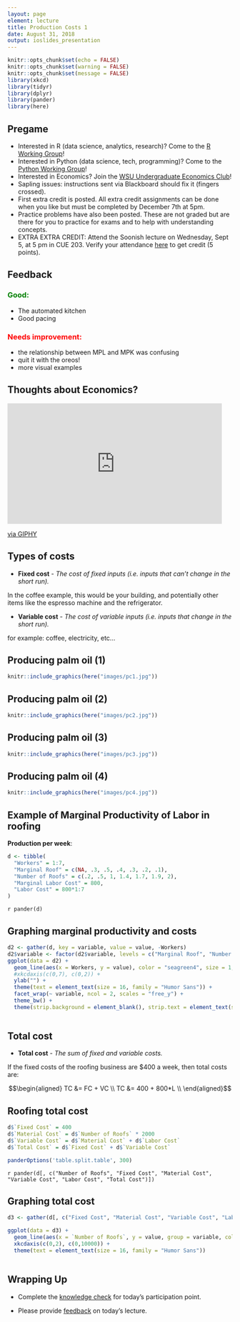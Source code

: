 ```yaml
---
layout: page
element: lecture
title: Production Costs 1
date: August 31, 2018
output: ioslides_presentation
---
```


```r
knitr::opts_chunk$set(echo = FALSE)
knitr::opts_chunk$set(warning = FALSE)
knitr::opts_chunk$set(message = FALSE)
library(xkcd)
library(tidyr)
library(dplyr)
library(pander)
library(here)
```

## Pregame

* Interested in R (data science, analytics, research)? Come to the [R Working Group](https://cereo.wsu.edu/r-working-group/)!
* Interested in Python (data science, tech, programming)? Come to the [Python Working Group](https://cereo.wsu.edu/python-working-group/)!
* Interested in Economics? Join the [WSU Undergraduate Economics Club](http://ses.wsu.edu/undergraduate-programs/econclub/)!
* Sapling issues: instructions sent via Blackboard should fix it (fingers crossed).
* First extra credit is posted. All extra credit assignments can be done when you like but must be completed by December 7th at 5pm.
* Practice problems have also been posted. These are not graded but are there for you to practice for exams and to help with understanding concepts.
* EXTRA EXTRA CREDIT: Attend the Soonish lecture on Wednesday, Sept 5, at 5 pm in CUE 203. Verify your attendance [here](https://commonreading.wsu.edu/event-attendance/) to get credit (5 points).

## Feedback

<h3 style="color: green;">Good: </h3>

* The automated kitchen
* Good pacing 

<h3 style="color: red;">Needs improvement: </h3>

* the relationship between MPL and MPK was confusing
* quit it with the oreos!
* more visual examples

## Thoughts about Economics?

<iframe src="https://giphy.com/embed/d31vAEYA7RsuBtHG" width="480" height="270" frameBorder="0" class="giphy-embed" allowFullScreen></iframe><p><a href="https://giphy.com/gifs/southparkgifs-d31vAEYA7RsuBtHG">via GIPHY</a></p>


## Types of costs

* __Fixed cost__ - *The cost of fixed inputs (i.e. inputs that can't change in the short run).*

In the coffee example, this would be your building, and potentially other items like the espresso machine and the refrigerator.

* __Variable cost__ - *The cost of variable inputs (i.e. inputs that change in the short run).*

for example: coffee, electricity, etc...


## Producing palm oil (1) { .flexbox .center }

```r
knitr::include_graphics(here("images/pc1.jpg"))
```


## Producing palm oil (2) { .flexbox .center }

```r
knitr::include_graphics(here("images/pc2.jpg"))
```


## Producing palm oil (3) { .flexbox .center }

```r
knitr::include_graphics(here("images/pc3.jpg"))
```


## Producing palm oil (4) { .flexbox .center }

```r
knitr::include_graphics(here("images/pc4.jpg"))
```


## Example of Marginal Productivity of Labor in roofing { .smaller }

**Production per week**:

```r
d <- tibble(
  "Workers" = 1:7,
  "Marginal Roof" = c(NA, .3, .5, .4, .3, .2, .1),
  "Number of Roofs" = c(.2, .5, 1, 1.4, 1.7, 1.9, 2),
  "Marginal Labor Cost" = 800,
  "Labor Cost" = 800*1:7
)
```

`r pander(d)`

## Graphing marginal productivity and costs { .flexbox .center }

```r
d2 <- gather(d, key = variable, value = value, -Workers)
d2$variable <- factor(d2$variable, levels = c("Marginal Roof", "Number of Roofs", "Marginal Labor Cost", "Labor Cost"), labels =  c("Marginal Roof", "Number of Roofs", "Marginal Labor Cost", "Labor Cost"))
ggplot(data = d2) +
  geom_line(aes(x = Workers, y = value), color = "seagreen4", size = 1, alpha = 0.8) +
  #xkcdaxis(c(0,7), c(0,2)) + 
  ylab("") +
  theme(text = element_text(size = 16, family = "Humor Sans")) +
  facet_wrap(~ variable, ncol = 2, scales = "free_y") + 
  theme_bw() +
  theme(strip.background = element_blank(), strip.text = element_text(size = 12))
  
```


## Total cost

* __Total cost__ - *The sum of fixed and variable costs.*

If the fixed costs of the roofing business are \$400 a week, then total costs are:

$$\begin{aligned} 
TC &= FC + VC \\
TC &= 400 + 800*L \\
\end{aligned}$$

## Roofing total cost  { .smaller }

```r
d$`Fixed Cost` = 400
d$`Material Cost` = d$`Number of Roofs` * 2000
d$`Variable Cost` = d$`Material Cost` + d$`Labor Cost`
d$`Total Cost` = d$`Fixed Cost` + d$`Variable Cost`

panderOptions('table.split.table', 300)
```

`r pander(d[, c("Number of Roofs", "Fixed Cost", "Material Cost", "Variable Cost", "Labor Cost", "Total Cost")])`

## Graphing total cost

```r
d3 <- gather(d[, c("Fixed Cost", "Material Cost", "Variable Cost", "Labor Cost", "Total Cost", "Number of Roofs")], key = variable, value = value, -`Number of Roofs`)

ggplot(data = d3) +
  geom_line(aes(x = `Number of Roofs`, y = value, group = variable, color = variable), size = 1, alpha = 0.8) +
  xkcdaxis(c(0,2), c(0,10000)) + 
  theme(text = element_text(size = 16, family = "Humor Sans"))
  
```


## Wrapping Up

* Complete the [knowledge check](https://goo.gl/forms/tgXVe8U0G1RExKTn1) for today's participation point.

* Please provide [feedback](https://goo.gl/forms/8SiOwdi19kN8cINJ3) on today's lecture.
